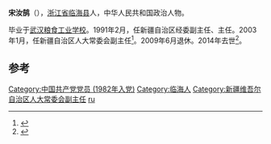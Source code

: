 '''宋汝鹄'''（{{bd|1943年|10月|2014年|2月26日|catIdx=Song}}），[[浙江省|浙江省]][[临海县|临海县]]人，中华人民共和国政治人物。

毕业于[[武汉粮食工业学校|武汉粮食工业学校]]。1991年2月，任新疆自治区经委副主任、主任。2003年1月，任新疆自治区人大常委会副主任<ref>{{cite news|title=自治区十一届人大一次会议明年元月召开|url=http://www.xinhuanet.com/chinanews/2007-11/24/content_11759900.htm|accessdate=2014-03-02|newspaper=新华网|archive-date=2016-03-04|archive-url=https://web.archive.org/web/20160304203225/http://www.xinhuanet.com/chinanews/2007-11/24/content_11759900.htm|dead-url=yes}}</ref>。2009年6月退休。2014年去世<ref>{{cite news|title=宋汝鹄同志逝世|url=http://www.xjdaily.com.cn/xinjiang/002/1024623.shtml|accessdate=2014-03-02|newspaper=新疆日报|archive-date=2014-03-02|archive-url=https://web.archive.org/web/20140302063939/http://www.xjdaily.com.cn/xinjiang/002/1024623.shtml|dead-url=no}}</ref>。

==参考==
{{reflist}}

{{china-poli-bio-stub}}
{{DEFAULTSORT:song ruhu}}
[[Category:中国共产党党员_(1982年入党)|Category:中国共产党党员 (1982年入党)]]
[[Category:临海人|Category:临海人]]
[[Category:新疆维吾尔自治区人大常委会副主任|Category:新疆维吾尔自治区人大常委会副主任]]
[[Category:宋姓|ru]]